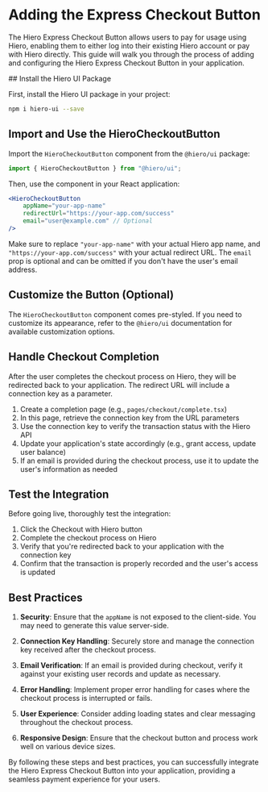 
# Adding the Express Checkout Button

The Hiero Express Checkout Button allows users to pay for usage using Hiero, enabling them to either log into their existing Hiero account or pay with Hiero directly. This guide will walk you through the process of adding and configuring the Hiero Express Checkout Button in your application.

<Steps>
## Install the Hiero UI Package

First, install the Hiero UI package in your project:

```bash copy
npm i hiero-ui --save
```

## Import and Use the HieroCheckoutButton

Import the `HieroCheckoutButton` component from the `@hiero/ui` package:

```jsx copy
import { HieroCheckoutButton } from "@hiero/ui";
```

Then, use the component in your React application:

```jsx copy
<HieroCheckoutButton
	appName="your-app-name"
	redirectUrl="https://your-app.com/success"
	email="user@example.com" // Optional
/>
```

Make sure to replace `"your-app-name"` with your actual Hiero app name, and `"https://your-app.com/success"` with your actual redirect URL. The `email` prop is optional and can be omitted if you don't have the user's email address.

## Customize the Button (Optional)

The `HieroCheckoutButton` component comes pre-styled. If you need to customize its appearance, refer to the `@hiero/ui` documentation for available customization options.

## Handle Checkout Completion

After the user completes the checkout process on Hiero, they will be redirected back to your application. The redirect URL will include a connection key as a parameter.

1. Create a completion page (e.g., `pages/checkout/complete.tsx`)
2. In this page, retrieve the connection key from the URL parameters
3. Use the connection key to verify the transaction status with the Hiero API
4. Update your application's state accordingly (e.g., grant access, update user balance)
5. If an email is provided during the checkout process, use it to update the user's information as needed

## Test the Integration

Before going live, thoroughly test the integration:

1. Click the Checkout with Hiero button
2. Complete the checkout process on Hiero
3. Verify that you're redirected back to your application with the connection key
4. Confirm that the transaction is properly recorded and the user's access is updated

</Steps>

## Best Practices

1. **Security**: Ensure that the `appName` is not exposed to the client-side. You may need to generate this value server-side.

2. **Connection Key Handling**: Securely store and manage the connection key received after the checkout process.

3. **Email Verification**: If an email is provided during checkout, verify it against your existing user records and update as necessary.

4. **Error Handling**: Implement proper error handling for cases where the checkout process is interrupted or fails.

5. **User Experience**: Consider adding loading states and clear messaging throughout the checkout process.

6. **Responsive Design**: Ensure that the checkout button and process work well on various device sizes.

By following these steps and best practices, you can successfully integrate the Hiero Express Checkout Button into your application, providing a seamless payment experience for your users.
